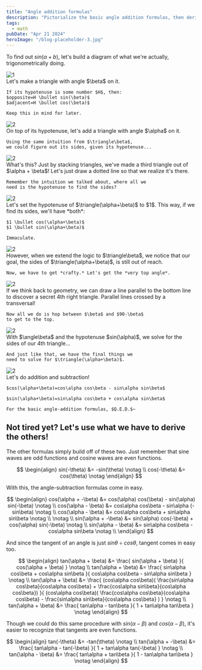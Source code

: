 ```yaml
---
title: "Angle addition formulas"
description: "Pictorialize the basic angle addition formulas, then derive the rest"
tags:
  - math
pubDate: "Apr 21 2024"
heroImage: "/blog-placeholder-3.jpg"
---
```


To find out $sin(\alpha+b)$, let's build a diagram of
what we're actually, trigonometrically doing.

<div class="grid grid-cols-2 gap-4">
  <img src="/pictures/angle-addition-formulas-01.svg" alt="1" class="mx-auto"/>
  <div>
    Let's make a triangle with angle $\beta$ on it.
    
    If its hypotenuse is some number $H$, then:  
    $opposite=H \bullet sin(\beta)$  
    $adjacent=H \bullet cos(\beta)$

    Keep this in mind for later.

  </div>
  <img src="/pictures/angle-addition-formulas-02.svg" alt="2" class="mx-auto"/>
  <div>
    On top of its hypotenuse, let's add a triangle with angle $\alpha$ on it.

    Using the same intuition from $\triangle\beta$,
    we could figure out its sides, given its hypotenuse...

  </div>
  <img src="/pictures/angle-addition-formulas-03.svg" alt="2" class="mx-auto"/>
  <div>
    What's this? Just by stacking triangles, we've made a
    third triangle out of $\alpha + \beta$! Let's just draw
    a dotted line so that we realize it's there.

    Remember the intuition we talked about, where all we
    need is the hypotenuse to find the sides?

  </div>
  <img src="/pictures/angle-addition-formulas-04.svg" alt="2" class="mx-auto"/>
  <div>
    Let's set the hypotenuse of $\triangle(\alpha+\beta)$
    to $1$. This way, if we find its sides, we'll have
    *both*:

    $1 \bullet cos(\alpha+\beta)$
    $1 \bullet sin(\alpha+\beta)$

    Immaculate.

  </div>
  <img src="/pictures/angle-addition-formulas-05.svg" alt="2" class="mx-auto"/>
  <div>
    However, when we extend the logic to $\triangle\beta$,
    we notice that our goal, the sides of
    $\triangle(\alpha+\beta)$, is still out of reach.

    Now, we have to get *crafty.* Let's get the *very top angle*.

  </div>
  <img src="/pictures/angle-addition-formulas-06.svg" alt="2" class="mx-auto"/>
  <div>
    If we think back to geometry, we can draw a line
    parallel to the bottom line to discover a secret 4th
    right triangle. Parallel lines crossed by a
    transversal!

    Now all we do is hop between $\beta$ and $90-\beta$
    to get to the top.

  </div>
  <img src="/pictures/angle-addition-formulas-07.svg" alt="2" class="mx-auto"/>
  <div>
    With $\angle\beta$ and the hypotenuse $sin(\alpha)$,
    we solve for the sides of our 4th triangle...  
    
    And just like that, we have the final things we
    need to solve for $\triangle(\alpha+\beta)$.
  </div>
  <img src="/pictures/angle-addition-formulas-08.svg" alt="2" class="mx-auto"/>
  <div>
    Let's do addition and subtraction!

    $cos(\alpha+\beta)=cos\alpha cos\beta - sin\alpha sin\beta$

    $sin(\alpha+\beta)=sin\alpha cos\beta + cos\alpha sin\beta$

    For the basic angle-addition formulas, $Q.E.D.$~

  </div>
</div>

## Not tired yet? Let's use what we have to derive the others!

The other formulas simply build off of these two.
Just remember that sine waves are odd functions and
cosine waves are even functions.

$$
\begin{align}
sin(-\theta) &= -sin(\theta) \notag \\
cos(-\theta) &= cos(\theta) \notag
\end{align}
$$

With this, the angle-subtraction formulas come in easy.

$$
\begin{align}
cos(\alpha + -\beta) &= cos(\alpha) cos(\beta) - sin(\alpha) sin(-\beta) \notag \\
cos(\alpha - \beta)  &= cos\alpha cos\beta - sin\alpha (-sin\beta) \notag \\
cos(\alpha - \beta)  &= cos\alpha cos\beta + sin\alpha sin\beta \notag \\
\notag \\
sin(\alpha + -\beta) &= sin(\alpha) cos(-\beta) + cos(\alpha) sin(-\beta) \notag \\
sin(\alpha - \beta)  &= sin\alpha cos\beta - cos\alpha sin\beta \notag \\
\end{align}
$$

And since the tangent of an angle is just $sin\theta \div cos\theta$,
tangent comes in easy too.

$$
\begin{align}
tan(\alpha + \beta) &= \frac{
  sin(\alpha + \beta)
}{
  cos(\alpha + \beta)
} \notag \\
tan(\alpha + \beta) &= \frac{
  sin\alpha cos\beta + cos\alpha sin\beta
}{
  cos\alpha cos\beta - sin\alpha sin\beta
} \notag \\
tan(\alpha + \beta) &= \frac{
  (cos\alpha cos\beta)(
    \frac{sin\alpha cos\beta}{cos\alpha cos\beta} +
    \frac{cos\alpha sin\beta}{cos\alpha cos\beta})
}{
  (cos\alpha cos\beta)(
    \frac{cos\alpha cos\beta}{cos\alpha cos\beta} -
    \frac{sin\alpha sin\beta}{cos\alpha cos\beta}
  )
} \notag \\
tan(\alpha + \beta) &= \frac{
  tan\alpha - tan\beta
}{
  1 + tan\alpha tan\beta
} \notag
\end{align}
$$

Though we could do this same procedure with $sin(\alpha - \beta)$
and $cos(\alpha - \beta)$, it's easier to recognize that tangents are even functions.

$$
\begin{align}
tan(-\theta) &= -tan(\theta) \notag \\
tan(\alpha + -\beta) &= \frac{
  tan\alpha - tan(-\beta)
}{
  1 + tan\alpha tan(-\beta)
} \notag \\
tan(\alpha - \beta) &= \frac{
  tan\alpha + tan\beta
}{
  1 - tan\alpha tan\beta
} \notag
\end{align}
$$
